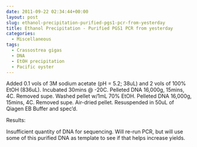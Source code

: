 ```yaml
---
date: 2011-09-22 02:34:44+00:00
layout: post
slug: ethanol-precipitation-purified-pgs1-pcr-from-yesterday
title: Ethanol Precipitation - Purified PGS1 PCR from yesterday
categories:
  - Miscellaneous
tags:
  - Crassostrea gigas
  - DNA
  - EtOH precipitation
  - Pacific oyster
---
```


Added 0.1 vols of 3M sodium acetate (pH = 5.2; 38uL) and 2 vols of 100% EtOH (836uL). Incubated 30mins @ -20C. Pelleted DNA 16,000g, 15mins, 4C. Removed supe. Washed pellet w/1mL 70% EtOH. Pelleted DNA 16,000g, 15mins, 4C. Removed supe. Air-dried pellet. Resuspended in 50uL of Qiagen EB Buffer and spec'd.

Results:

Insufficient quantity of DNA for sequencing. Will re-run PCR, but will use some of this purified DNA as template to see if that helps increase yields.
